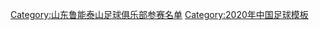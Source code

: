 {{Football squad with groups
|name=2020年中超分类名单山东
|bgcolor=#F87000
|bordercolor=#3366CC
|textcolor=#F8F8F8
|title=[[山东鲁能泰山足球俱乐部|<span style="color:#F8F8F8">山东鲁能泰山</span>]] — [[2020年中国足球超级联赛|<span style="color:#F8F8F8">2020年</span>]][[中国足球超级联赛|<span style="color:#F8F8F8">中超联赛第 5 名</span>]]、[[2020年中国足协杯|<span style="color:#F8F8F8">足协杯冠军</span>]]
|group1=全年参赛球员
|list1=<div>
{{Football squad2 player|no=1|name={{link-en|李冠希|Li Guanxi}}}}
{{Football squad2 player|no=3|name=[[刘军帅]]}}
{{Football squad2 player|no=4|name={{flagicon|HUN}} [[卡达尔·陶马什|-{zh-hans:卡达尔;zh-hk:卡達爾}-]]}}
{{Football squad2 player|no=5|name=[[郑铮 (足球运动员)|郑铮]]}}
{{Football squad2 player|no=6|name=[[王彤 (足球运动员)|王彤]]}}
{{Football squad2 player|no=7|name=[[郭田雨]]}}
{{Football squad2 player|no=9|name={{flagicon|ITA}} [[格拉齐亚诺·佩莱|-{zh-hans:佩莱;zh-hk:柏利;zh-tw:佩萊}-]]}}
{{Football squad2 player|no=10|name={{flagicon|BRA}} [[莫伊塞斯·利马·马加良斯|-{zh-hans:莫伊塞斯;zh-hk:莫伊塞斯}-]]}}
{{Football squad2 player|no=11|name=[[刘洋 (1995年)|刘洋]]}}
{{Football squad2 player|no=12|name=''球队支持者''}}
{{Football squad2 player|no=13|name=[[张弛 (足球运动员)|张弛]]}}
{{Football squad2 player|no=14|name=[[王大雷]]}}
{{Football squad2 player|no=15|name=[[齐天羽]]}}
{{Football squad2 player|no=16|name=[[李海龙 (足球运动员)|李海龙]]}}
{{Football squad2 player|no=17|name=[[吴兴涵]]}}
{{Football squad2 player|no=18|name=[[韩镕泽]]}}
{{Football squad2 player|no=21|name=[[刘彬彬]]}}
{{Football squad2 player|no=22|name=[[蒿俊闵]]}}
{{Football squad2 player|no=25|name={{flagicon|BEL}} {{flagicon|MAR}} [[马罗阿尼·费莱尼|-{zh-hans:费莱尼;zh-hk:費蘭尼}-]]}}
{{Football squad2 player|no=28|name=[[陈科睿]]}}
{{Football squad2 player|no=32|name={{link-en|田鑫 (足球运动员)|Tian Xin|田鑫}}}}
{{Football squad2 player|no=33|name=[[金敬道]]}}
{{Football squad2 player|no=35|name=[[戴琳]]}}
{{Football squad2 player|no=36|name=[[段刘愚]]}}
{{Football squad2 player|no=39|name=[[宋龙]]}}
{{Football squad2 player|no=40|name=[[蔺国玉]]}}
{{Football squad2 player|no=41|name=[[孙启航]]}}
{{Football squad2 player|no=42|name=[[阿卜杜肉苏力·阿不都拉木|阿卜杜肉苏力]]}}
</div>
|group2=夏季转入球员
|list2=<div>
{{Football squad2 player|no=23|name={{flagicon|BRA}} [[罗热·格德斯|-{zh-hans:格德斯;zh-hk:格德斯}-]]}}
{{Football squad2 player|no=27|name=[[吴雷 (足球运动员)|吴雷]]}}
{{Football squad2 player|no=34|name={{link-en|黄聪|Huang Cong}}}}
</div>
|group3=夏季转出球员
|list3=<div>
{{Football squad2 player|no=8|name=[[姚均晟]]}}
{{Football squad2 player|no=19|name=[[宋文杰]]}}
{{Football squad2 player|no=20|name={{flagicon|BRA}} [[莱昂纳多·罗德里格斯·佩雷拉|-{zh-hans:莱昂纳多;zh-hk:李安納度}-]]}}
{{Football squad2 player|no=29|name={{link-en|刘超阳|Liu Chaoyang}}}}
{{Football squad2 player|no=31|name={{link-en|赵剑非|Zhao Jianfei}}}}
</div>
|group4=主教练
|list4=[[李霄鹏]]（至第 14 轮）；[[郝伟]]
}}<noinclude>
{{DEFAULTSORT:Shandong Luneng Taishan F.C. Squad 2020}}
[[Category:山东鲁能泰山足球俱乐部参赛名单]]
[[Category:2020年中国足球模板]]
</noinclude>